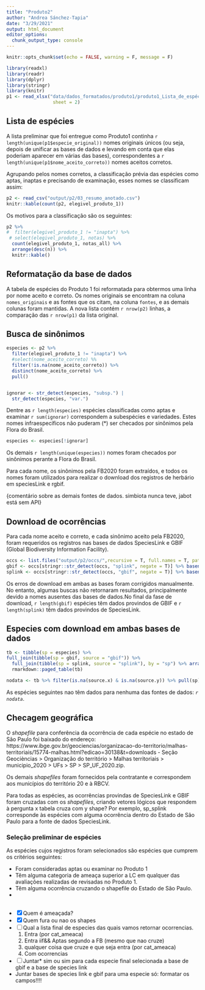 ```yaml
---
title: "Produto2"
author: "Andrea Sánchez-Tapia"
date: "3/29/2021"
output: html_document
editor_options: 
  chunk_output_type: console
---
```


```r
knitr::opts_chunk$set(echo = FALSE, warning = F, message = F)
```

```r
library(readxl)
library(readr)
library(dplyr)
library(stringr)
library(knitr)
p1 <- read_xlsx("data/dados_formatados/produto1/produto1_Lista_de_espécies.xlsx",
                 sheet = 2)

```


## Lista de espécies

A lista preliminar que foi entregue como Produto1 continha 
`r length(unique(p1$especie_original))` nomes originais únicos (ou seja, depois 
de unificar as bases de dados e levando em conta que elas poderiam aparecer em 
várias das bases), correspondentes a `r length(unique(p1$nome_aceito_correto))`
nomes aceitos corretos. 

Agrupando pelos nomes corretos, a classificação prévia das espécies como aptas, inaptas e precisando de examinação, esses nomes se classificam assim: 

```r

p2 <- read_csv("output/p2/03_resumo_anotado.csv")
knitr::kable(count(p2, elegivel_produto_1))
```


Os motivos para a classificação são os seguintes:
```r
p2 %>%
#  filter(elegivel_produto_1 != "inapta") %>%
 # select(elegivel_produto_1, notas) %>%
  count(elegivel_produto_1, notas_all) %>%
  arrange(desc(n)) %>% 
  knitr::kable()
```

## Reformatação da base de dados

A tabela de espécies do Produto 1 foi reformatada para obtermos uma linha por nome aceito e correto. Os nomes originais se encontram na coluna `nomes_originais` e as fontes que os citam, na coluna `fontes`, e as demais colunas foram mantidas. A nova lista contém `r nrow(p2)` linhas, a comparação das `r nrow(p1)` da lista original.

## Busca de sinônimos

```r
especies <- p2 %>%
  filter(elegivel_produto_1 != "inapta") %>%
  #select(nome_aceito_correto) %%
  filter(!is.na(nome_aceito_correto)) %>%
  distinct(nome_aceito_correto) %>%
  pull()


ignorar <- str_detect(especies, "subsp.") |
  str_detect(especies, "var.")
```

Dentre as `r length(especies)` espécies classificadas como aptas e examinar  `r sum(ignorar)` correspondem a subespécies e variedades. Estes nomes infraespecíficos não puderam (*) ser checados por sinônimos pela Flora do Brasil. 

```r
especies <- especies[!ignorar]
```

Os demais `r length(unique(especies))` nomes foram checados por sinônimos perante a Flora do Brasil. 

Para cada nome, os sinônimos pela FB2020 foram extraídos, e todos os nomes foram utilizados para realizar o download dos registros de herbário em speciesLink e rgbif.

{comentário sobre as demais fontes de dados. simbiota nunca teve, jabot está sem API}

## Download de ocorrências

Para cada nome aceito e correto, e cada sinônimo aceito pela FB2020, foram requeridos os registros nas bases de dados SpeciesLink e GBIF (Global Biodiversity Information Facility).

```r
occs <- list.files("output/p2/occs/",recursive = T, full.names = T, pattern = ".csv")
gbif <- occs[stringr::str_detect(occs, "splink", negate = T)] %>% basename() %>% stringr::str_remove(".csv")
splink <- occs[stringr::str_detect(occs, "gbif", negate = T)] %>% basename() %>% stringr::str_remove(".csv")

```

Os erros de download em ambas as bases foram corrigidos manualmente. No entanto, algumas buscas não retornaram resultados, principalmente devido a nomes ausentes das bases de dados.No final da fase de download, `r length(gbif)` espécies têm dados provindos de GBIF e `r length(splink)` têm dados provindos de SpeciesLink.


## Especies com download em ambas bases de dados

```r
tb <- tibble(sp = especies) %>% 
full_join(tibble(sp = gbif, source = "gbif")) %>%
  full_join(tibble(sp = splink, source = "splink"), by = "sp") %>% arrange(sp)
  rmarkdown::paged_table(tb)
```

```r
nodata <- tb %>% filter(is.na(source.x) & is.na(source.y)) %>% pull(sp)
```

As espécies seguintes nao têm dados para nenhuma das fontes de dados: _`r nodata`_.

## Checagem geográfica

O _shapefile_ para conferência da ocorrência de cada espécie no estado de São Paulo
foi baixado do endereço: https://www.ibge.gov.br/geociencias/organizacao-do-territorio/malhas-territoriais/15774-malhas.html?edicao=30138&t=downloads -  Seção Geocièncias > Organização do território > Malhas territoriais > municipio_2020 > UFs > SP > SP_UF_2020.zip.

Os demais _shapefiles_ foram fornecidos pela contratante e correspondem aos municípios do território 20 e à RBCV.

Para todas as espécies, as ocorrências provindas de SpeciesLink e GBIF foram cruzadas com os _shapefiles_, criando vetores lógicos que respondem à pergunta x tabela cruza com y shape? Por exemplo, sp_splink corresponde às espécies com alguma ocorrência dentro do Estado de São Paulo para a fonte de dados SpeciesLink.

### Seleção preliminar de espécies

As espécies cujos registros foram selecionados são espécies que cumprem os critérios seguintes:

- Foram consideradas aptas ou examinar no Produto 1
- Têm alguma categoria de ameaça superior a LC em qualquer das avaliações realizadas de revisadas no Produto 1. 
- Têm alguma ocorrência cruzando o shapefile do Estado de São Paulo. 
- 


## 

- [x] Quem é ameaçada?
- [x] Quem fura ou nao os shapes
- [ ] Qual  a lista final de especies das quais vamos retornar ocorrencias. 
    1. Entra (por cat_ameaca)
    2. Entra iif&& Aptas segundo a FB (mesmo que nao cruze)
    3. qualquer coisa que cruze e que seja entra (por cat_ameaca)
    3. Com ocorrencias
    

- [ ] Juntar* sim ou sim para cada especie final selecionada a base de gbif e a base de species link 
 - Juntar bases de species link e gbif para uma especie só: formatar os campos!!!!

